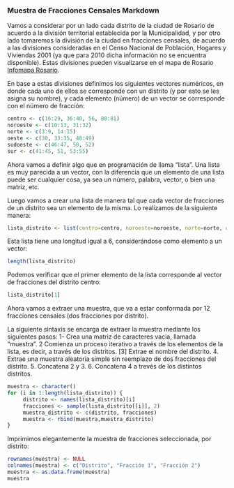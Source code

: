 ### Muestra de Fracciones Censales Markdown

Vamos a considerar por un lado cada distrito de la ciudad de Rosario de acuerdo a la división territorial establecida por la Municipalidad, y por otro lado tomaremos la división de la ciudad en fracciones censales, de acuerdo a las divisiones consideradas en el Censo Nacional de Población, Hogares y Viviendas 2001 (ya que para 2010 dicha información no se encuentra disponible). Estas divisiones pueden visualizarse en el mapa de Rosario [Infomapa Rosario](http://infomapa.rosario.gov.ar/).

En base a estas divisiones definimos los siguientes vectores numéricos, en donde cada uno de ellos se corresponde con un distrito (y por esto se les asigna su nombre), y cada elemento (número) de un vector se corresponde con el número de fracción:

```r
centro <- c(16:29, 36:40, 56, 80:81)
noroeste <- c(10:13, 31:32)
norte <- c(3:9, 14:15)
oeste <- c(30, 33:35, 48:49)
sudoeste <- c(46:47, 50, 52)
sur <- c(41:45, 51, 53:55)
```

Ahora vamos a definir algo que en programación de llama "lista". Una lista es muy parecida a un vector, con la diferencia que un elemento de una lista puede ser cualquier cosa, ya sea un número, palabra, vector, o bien una matriz, etc.

Luego vamos a crear una lista de manera tal que cada vector de fracciones de un distrito sea un elemento de la misma. Lo realizamos de la siguiente manera:

```r
lista_distrito <- list(centro=centro, noroeste=noroeste, norte=norte, oeste=oeste, sudoeste=sudoeste, sur=sur)
```

Esta lista tiene una longitud igual a 6, considerándose como elemento a un vector:

```r
length(lista_distrito)
```

Podemos verificar que el primer elemento de la lista corresponde al vector de fracciones del distrito centro:

```r
lista_distrito[1]
```

Ahora vamos a extraer una muestra, que va a estar conformada por 12 fracciones censales (dos fracciones por distrito).

La siguiente sintaxis se encarga de extraer la muestra mediante los siguientes pasos:
1- Crea una matriz de caracteres vacia, llamada "muestra".
2 Comienza un proceso iterativo a través de los elementos de la lista, es decir, a través de los distritos.
[3] Extrae el nombre del distrito.
4. Extrae una muestra aleatoria simple sin reemplazo de dos fracciones del distrito.
5. Concatena 2 y 3.
6. Concatena 4 a trevés de los distintos distritos.

```r
muestra <- character()
for (i in 1:length(lista_distrito)) {
     distrito <- names(lista_distrito)[i]
     fracciones <- sample(lista_distrito[[i]], 2)
     muestra_distrito <- c(distrito, fracciones)
     muestra <- rbind(muestra,muestra_distrito)
}
```

Imprimimos elegantemente la muestra de fracciones seleccionada, por distrito:

```r
rownames(muestra) <- NULL
colnames(muestra) <- c("Distrito", "Fracción 1", "Fracción 2")
muestra <- as.data.frame(muestra)
muestra
```
